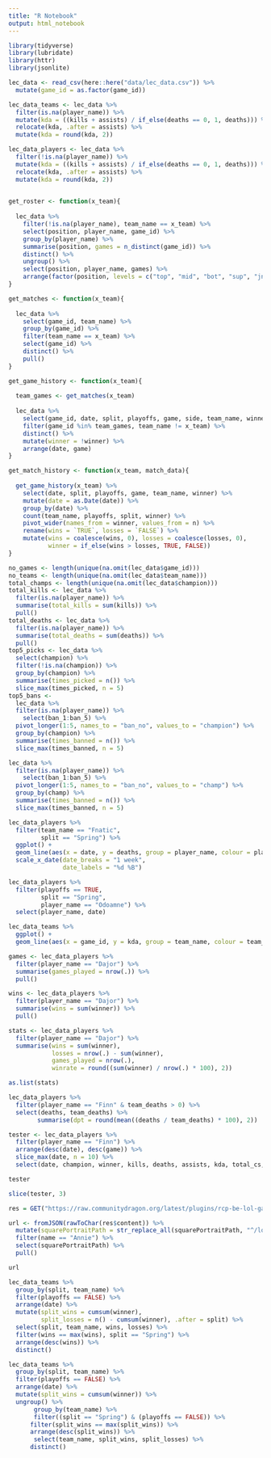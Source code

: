 ```yaml
---
title: "R Notebook"
output: html_notebook
---
```


```r
library(tidyverse)
library(lubridate)
library(httr)
library(jsonlite)

lec_data <- read_csv(here::here("data/lec_data.csv")) %>% 
  mutate(game_id = as.factor(game_id))

lec_data_teams <- lec_data %>% 
  filter(is.na(player_name)) %>% 
  mutate(kda = ((kills + assists) / if_else(deaths == 0, 1, deaths))) %>% 
  relocate(kda, .after = assists) %>% 
  mutate(kda = round(kda, 2))

lec_data_players <- lec_data %>% 
  filter(!is.na(player_name)) %>% 
  mutate(kda = ((kills + assists) / if_else(deaths == 0, 1, deaths))) %>% 
  relocate(kda, .after = assists) %>% 
  mutate(kda = round(kda, 2))
  
```

```r
get_roster <- function(x_team){
  
  lec_data %>% 
    filter(!is.na(player_name), team_name == x_team) %>% 
    select(position, player_name, game_id) %>% 
    group_by(player_name) %>% 
    summarise(position, games = n_distinct(game_id)) %>% 
    distinct() %>% 
    ungroup() %>% 
    select(position, player_name, games) %>% 
    arrange(factor(position, levels = c("top", "mid", "bot", "sup", "jng")), player_name)
}

get_matches <- function(x_team){
  
  lec_data %>% 
    select(game_id, team_name) %>% 
    group_by(game_id) %>%
    filter(team_name == x_team) %>% 
    select(game_id) %>% 
    distinct() %>% 
    pull()
}

get_game_history <- function(x_team){
  
  team_games <- get_matches(x_team)
  
  lec_data %>% 
    select(game_id, date, split, playoffs, game, side, team_name, winner) %>% 
    filter(game_id %in% team_games, team_name != x_team) %>%
    distinct() %>% 
    mutate(winner = !winner) %>% 
    arrange(date, game)
}

get_match_history <- function(x_team, match_data){
  
  get_game_history(x_team) %>% 
    select(date, split, playoffs, game, team_name, winner) %>% 
    mutate(date = as.Date(date)) %>% 
    group_by(date) %>%
    count(team_name, playoffs, split, winner) %>% 
    pivot_wider(names_from = winner, values_from = n) %>% 
    rename(wins = `TRUE`, losses = `FALSE`) %>% 
    mutate(wins = coalesce(wins, 0), losses = coalesce(losses, 0),
           winner = if_else(wins > losses, TRUE, FALSE))
}

```

```r
no_games <- length(unique(na.omit(lec_data$game_id)))
no_teams <- length(unique(na.omit(lec_data$team_name)))
total_champs <- length(unique(na.omit(lec_data$champion)))
total_kills <- lec_data %>% 
  filter(is.na(player_name)) %>% 
  summarise(total_kills = sum(kills)) %>% 
  pull()
total_deaths <- lec_data %>% 
  filter(is.na(player_name)) %>% 
  summarise(total_deaths = sum(deaths)) %>% 
  pull()
top5_picks <- lec_data %>% 
  select(champion) %>% 
  filter(!is.na(champion)) %>% 
  group_by(champion) %>% 
  summarise(times_picked = n()) %>% 
  slice_max(times_picked, n = 5)
top5_bans <- 
  lec_data %>% 
  filter(is.na(player_name)) %>% 
    select(ban_1:ban_5) %>%
  pivot_longer(1:5, names_to = "ban_no", values_to = "champion") %>% 
  group_by(champion) %>% 
  summarise(times_banned = n()) %>% 
  slice_max(times_banned, n = 5)
```

```r
lec_data %>% 
  filter(is.na(player_name)) %>% 
    select(ban_1:ban_5) %>%
  pivot_longer(1:5, names_to = "ban_no", values_to = "champ") %>% 
  group_by(champ) %>% 
  summarise(times_banned = n()) %>% 
  slice_max(times_banned, n = 5)
```

```r
lec_data_players %>% 
  filter(team_name == "Fnatic",
         split == "Spring") %>% 
  ggplot() +
  geom_line(aes(x = date, y = deaths, group = player_name, colour = player_name)) +
  scale_x_date(date_breaks = "1 week",
               date_labels = "%d %B")
```

```r
lec_data_players %>% 
  filter(playoffs == TRUE,
         split == "Spring",
         player_name == "Odoamne") %>% 
  select(player_name, date)
```

```r
lec_data_teams %>% 
  ggplot() +
  geom_line(aes(x = game_id, y = kda, group = team_name, colour = team_name))
```

```r
games <- lec_data_players %>%
  filter(player_name == "Dajor") %>% 
  summarise(games_played = nrow(.)) %>% 
  pull()

wins <- lec_data_players %>% 
  filter(player_name == "Dajor") %>% 
  summarise(wins = sum(winner)) %>% 
  pull()

stats <- lec_data_players %>% 
  filter(player_name == "Dajor") %>% 
  summarise(wins = sum(winner),
            losses = nrow(.) - sum(winner),
            games_played = nrow(.),
            winrate = round((sum(winner) / nrow(.) * 100), 2))

as.list(stats)

lec_data_players %>%
  filter(player_name == "Finn" & team_deaths > 0) %>% 
  select(deaths, team_deaths) %>% 
        summarise(dpt = round(mean((deaths / team_deaths) * 100), 2))

tester <- lec_data_players %>%
  filter(player_name == "Finn") %>% 
  arrange(desc(date), desc(game)) %>% 
  slice_max(date, n = 10) %>% 
  select(date, champion, winner, kills, deaths, assists, kda, total_cs, game_length, side)

tester

slice(tester, 3)
```

```r
res = GET("https://raw.communitydragon.org/latest/plugins/rcp-be-lol-game-data/global/default/v1/champion-summary.json")

url <- fromJSON(rawToChar(res$content)) %>% 
  mutate(squarePortraitPath = str_replace_all(squarePortraitPath, "^/lol-game-data/assets", "https://raw.communitydragon.org/13.7/plugins/rcp-be-lol-game-data/global/default")) %>% 
  filter(name == "Annie") %>% 
  select(squarePortraitPath) %>% 
  pull()

url
```
```r
lec_data_teams %>% 
  group_by(split, team_name) %>% 
  filter(playoffs == FALSE) %>% 
  arrange(date) %>% 
  mutate(split_wins = cumsum(winner),
         split_losses = n() - cumsum(winner), .after = split) %>% 
  select(split, team_name, wins, losses) %>% 
  filter(wins == max(wins), split == "Spring") %>% 
  arrange(desc(wins)) %>% 
  distinct()
```

```r
lec_data_teams %>% 
  group_by(split, team_name) %>% 
  filter(playoffs == FALSE) %>% 
  arrange(date) %>% 
  mutate(split_wins = cumsum(winner)) %>% 
  ungroup() %>% 
       group_by(team_name) %>% 
       filter((split == "Spring") & (playoffs == FALSE)) %>%  
      filter(split_wins == max(split_wins)) %>% 
      arrange(desc(split_wins)) %>% 
       select(team_name, split_wins, split_losses) %>% 
      distinct()
```

